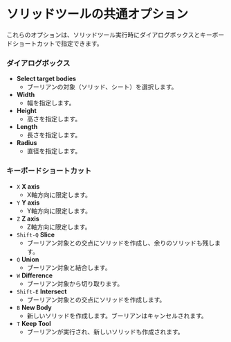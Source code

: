 # ソリッドツールの共通オプション

これらのオプションは、ソリッドツール実行時にダイアログボックスとキーボードショートカットで指定できます。


### ダイアログボックス
   - **Select target bodies**
      - ブーリアンの対象（ソリッド、シート）を選択します。
   - **Width**
      - 幅を指定します。
   - **Height**
      - 高さを指定します。
   - **Length**
      - 長さを指定します。
   - **Radius**
      - 直径を指定します。

### キーボードショートカット
   - `X` **X axis**
      - X軸方向に限定します。
   - `Y` **Y axis**
      - Y軸方向に限定します。
   - `Z` **Z axis**
      - Z軸方向に限定します。
   - `Shift-Q` **Slice**
      - ブーリアン対象との交点にソリッドを作成し、余りのソリッドも残します。
   - `Q` **Union**
      - ブーリアン対象と結合します。
   - `W` **Difference**
      - ブーリアン対象から切り取ります。
   - `Shift-E` **Intersect**
      - ブーリアン対象との交点にソリッドを作成します。
   - `B` **New Body**
      - 新しいソリッドを作成します。ブーリアンはキャンセルされます。
   - `T` **Keep Tool**
      - ブーリアンが実行され、新しいソリッドも作成されます。
